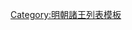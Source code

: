 {{ming|title=明朝岷安昌國諸王|ed=岷安昌國|head=不知何年或[[成化]]二年（[[1466年]]）封。|
{{ming/title}}
{{ming/list|安昌王|[[朱音壆]]|朱徽煣、子|？年|《[[明史]]》、《[[明實錄]]》無此人，惟《[[南明史 (錢海岳)|南明史]]》有此人。不知何年封。薨。}}
{{ming/list|安昌懷僖王|[[朱膺鋪]]|朱音壆、子<br>或<br>朱音埑、嫡二子|[[1466年]]—[[1482年]]|成化二年襲封。十八年薨。}}
{{ming/list|安昌榮和王|[[朱彥滵]]|朱膺鋪、嫡一子|[[1489年]]—[[1514年]]|[[弘治 (明朝)|弘治]]二年襲封。[[正德 (明朝)|正德]]九年薨。}}
{{ming/list|安昌王|[[朱譽楖]]|朱彥滵、嫡一子|[[1522年]]—[[1562年]]|[[嘉靖]]元年襲封。四十一年薨。}}
{{ming/list|安昌王|[[朱定烷]]|朱譽楖、庶一子|追封|嘉靖十九年封[[鎮國將軍]]。三十八年卒。後孫[[朱企錭|企錭]]襲封，追封王。}}
{{ming/list|安昌王|[[朱幹理]]|朱定烷、庶一子|[[1562年]]後—[[1599年]]前|[[隆庆 (明朝)|隆慶]]三年封[[长孙 (封号)|長孫]]，既而襲封，薨。}}
{{ming/list|安昌王|[[朱企錭]]|朱幹理、庶一子|[[1599年]]—？年|[[萬曆]]二十七年封[[曾長孫]]，同年襲封。}}
{{ming/list|安昌王|[[朱禋𣻛]]<ref name="a">《[[清史稿]]》，但《清史稿》誤作安昌王朱埏眷。</ref>|朱企鍈、子|？年—[[1647年]]|不知何年襲封。[[永曆 (南明)|永曆]]元年八月降清。<ref name="a"/>}}
{{ming/note|參考文獻}}
{{ming/note|ref}}
}}<noinclude>
[[Category:明朝諸王列表模板]]
</noinclude>